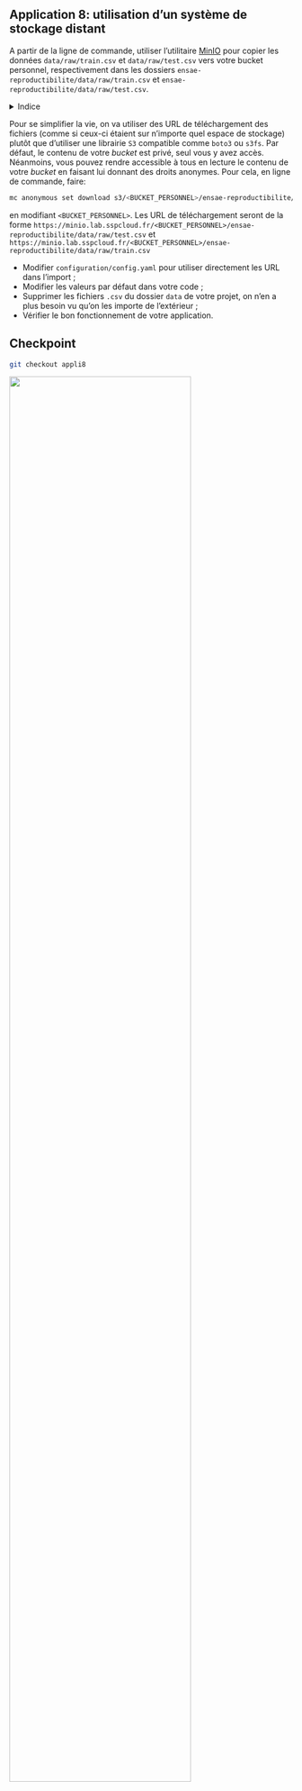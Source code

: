 ::: {.callout-tip}

## Application 8: utilisation d'un système de stockage distant

A partir de la ligne de commande,
utiliser l'utilitaire [MinIO](https://min.io/docs/minio/linux/reference/minio-mc.html)
pour copier les données `data/raw/train.csv` et `data/raw/test.csv` vers votre
bucket personnel, respectivement dans les dossiers `ensae-reproductibilite/data/raw/train.csv`
et `ensae-reproductibilite/data/raw/test.csv`. 

<details>
<summary>Indice</summary>

Structure à adopter:

```.bash
mc cp data/raw/train.csv s3/<BUCKET_PERSONNEL>/ensae-reproductibilite/data/raw/train.csv
mc cp data/raw/test.csv s3/<BUCKET_PERSONNEL>/ensae-reproductibilite/data/raw/test.csv
```

en modifiant l'emplacement de votre bucket personnel
</details>

Pour se simplifier la vie, on va utiliser des URL de téléchargement des fichiers
(comme si ceux-ci étaient sur n'importe quel espace de stockage) plutôt que d'utiliser
une librairie `S3` compatible comme `boto3` ou `s3fs`.
Par défaut, le contenu de votre _bucket_ est privé, seul vous y avez accès. Néanmoins,
vous pouvez rendre accessible à tous en lecture le contenu de votre _bucket_ en
faisant lui donnant des droits anonymes. 
Pour cela, en ligne de
commande, faire:

```.bash
mc anonymous set download s3/<BUCKET_PERSONNEL>/ensae-reproductibilite/data/raw/
```

en modifiant `<BUCKET_PERSONNEL>`. Les URL de téléchargement seront de la forme 
`https://minio.lab.sspcloud.fr/<BUCKET_PERSONNEL>/ensae-reproductibilite/data/raw/test.csv`
et `https://minio.lab.sspcloud.fr/<BUCKET_PERSONNEL>/ensae-reproductibilite/data/raw/train.csv`

- Modifier `configuration/config.yaml` pour utiliser directement les URL dans l'import ;
- Modifier les valeurs par défaut dans votre code ; 
- Supprimer les fichiers `.csv` du dossier `data` de votre projet, on n'en a plus besoin vu qu'on les importe de l'extérieur ;
- Vérifier le bon fonctionnement de votre application.
:::

::: {.callout-caution collapse="true"}
## Checkpoint

```.bash
git checkout appli8
```

![](/checkpoint.jpg){width=80% fig-align="center"}

:::